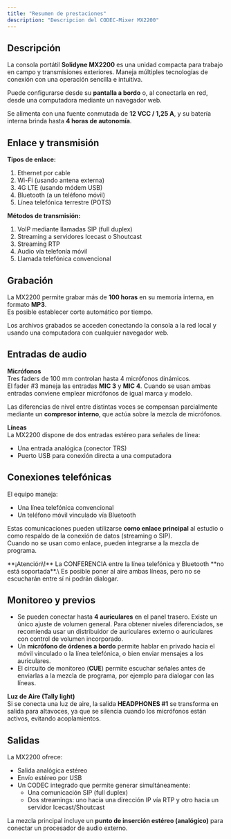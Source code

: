 ```yaml
---
title: "Resumen de prestaciones"
description: "Descripcion del CODEC-Mixer MX2200"
---
```


## Descripción

La consola portátil **Solidyne MX2200** es una unidad compacta para trabajo en campo y transmisiones exteriores. Maneja múltiples tecnologías de conexión con una operación sencilla e intuitiva.

Puede configurarse desde su **pantalla a bordo** o, al conectarla en red, desde una computadora mediante un navegador web.

Se alimenta con una fuente conmutada de **12 VCC / 1,25 A**, y su batería interna brinda hasta **4 horas de autonomía**.

## Enlace y transmisión

**Tipos de enlace:**

1. Ethernet por cable
2. Wi-Fi (usando antena externa)
3. 4G LTE (usando módem USB)
4. Bluetooth (a un teléfono móvil)
5. Línea telefónica terrestre (POTS)

**Métodos de transmisión:**

1. VoIP mediante llamadas SIP (full duplex)
2. Streaming a servidores Icecast o Shoutcast
3. Streaming RTP
4. Audio vía telefonía móvil
5. Llamada telefónica convencional

## Grabación

La MX2200 permite grabar más de **100 horas** en su memoria interna, en formato **MP3**.\
Es posible establecer corte automático por tiempo.

Los archivos grabados se acceden conectando la consola a la red local y usando una computadora con cualquier navegador web.

## Entradas de audio

**Micrófonos**\
Tres faders de 100 mm controlan hasta 4 micrófonos dinámicos. \
El fader #3 maneja las entradas **MIC 3** y **MIC 4**. Cuando se usan ambas entradas conviene emplear micrófonos de igual marca y modelo.

Las diferencias de nivel entre distintas voces se compensan parcialmente mediante un **compresor interno**, que actúa sobre la mezcla de micrófonos.

**Líneas**\
La MX2200 dispone de dos entradas estéreo para señales de línea:

- Una entrada analógica (conector TRS)
- Puerto USB para conexión directa a una computadora

## Conexiones telefónicas

El equipo maneja:

- Una línea telefónica convencional
- Un teléfono móvil vinculado vía Bluetooth

Estas comunicaciones pueden utilizarse **como enlace principal** al estudio o como respaldo de la conexión de datos (streaming o SIP).\
Cuando no se usan como enlace, pueden integrarse a la mezcla de programa.

<Warning>
  **¡Atención\!** La CONFERENCIA entre la línea telefónica y Bluetooth **no está soportada**.\
  Es posible poner al aire ambas líneas, pero no se escucharán entre sí ni podrán dialogar.
</Warning>

## Monitoreo y previos

- Se pueden conectar hasta **4 auriculares** en el panel trasero. Existe un único ajuste de volumen general. Para obtener niveles diferenciados, se recomienda usar un distribuidor de auriculares externo o auriculares con control de volumen incorporado.
- Un **micrófono de órdenes a bordo** permite hablar en privado hacia el móvil vinculado o la línea telefónica, o bien enviar mensajes a los auriculares.
- El circuito de monitoreo (**CUE**) permite escuchar señales antes de enviarlas a la mezcla de programa, por ejemplo para dialogar con las líneas.

**Luz de Aire (Tally light)**\
Si se conecta una luz de aire, la salida **HEADPHONES #1** se transforma en salida para altavoces, ya que se silencia cuando los micrófonos están activos, evitando acoplamientos.

## Salidas

La MX2200 ofrece:

- Salida analógica estéreo
- Envío estéreo por USB
- Un CODEC integrado que permite generar simultáneamente:
  - Una comunicación SIP (full duplex)
  - Dos streamings: uno hacia una dirección IP vía RTP y otro hacia un servidor Icecast/Shoutcast

La mezcla principal incluye un **punto de inserción estéreo (analógico)** para conectar un procesador de audio externo.